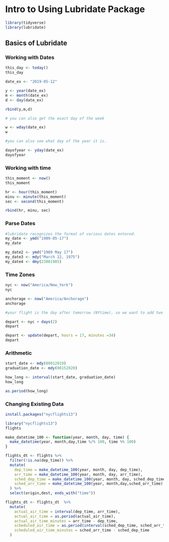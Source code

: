 # Intro to Using Lubridate Package

```{r Loading libraries}
library(tidyverse)
library(lubridate)

```

## Basics of Lubridate
### Working with Dates
```{r working_dates}
this_day <- today()
this_day

date_ex <- "2019-05-12"

y <- year(date_ex)
m <- month(date_ex)
d <- day(date_ex)

rbind(y,m,d)

# you can also get the exact day of the week

w <- wday(date_ex)
w

#you can also see what day of the year it is.

dayofyear <- yday(date_ex)
dayofyear
```

### Working with time
```{r}
this_moment <- now()
this_moment

hr <- hour(this_moment)
minu <- minute(this_moment)
sec <- second(this_moment)

rbind(hr, minu, sec)
```

### Parse Dates
```{r}
#lubridate recognizes the format of various dates entered.
my_date <- ymd("1989-05-17")
my_date

my_date2 <- ymd("1989 May 17")
my_date3 <- mdy("March 12, 1975")
my_date4 <- dmy(23081985)
```

### Time Zones
```{r}
nyc <- now("America/New_York")
nyc

anchorage <- now("America/Anchorage")
anchorage

#your flight is the day after tomorrow (NYtime), so we want to add two days to nyc.  one nice aspect of lubridate

depart <- nyc + days(2)
depart

depart <- update(depart, hours = 17, minutes =34)
depart
```


### Arithmetic

```{r}
start_date <- mdy(09012019)
graduation_date <- mdy(08152020)

how_long <- interval(start_date, graduation_date)
how_long

as.period(how_long)
```

### Changing Existing Data

```{r, eval=FALSE}
install.packages("nycflights13")
```

```{r}
library("nycflights13")
flights

make_datetime_100 <- function(year, month, day, time) {
  make_datetime(year, month,day,time %/% 100, time %% 100)
}

flights_dt <- flights %>%
  filter(!is.na(dep_time)) %>%
  mutate(
    dep_time = make_datetime_100(year, month, day, dep_time),
    arr_time = make_datetime_100(year, month, day, arr_time),
    sched_dep_time = make_datetime_100(year, month, day, sched_dep_time),
    sched_arr_time = make_datetime_100(year, month,day,sched_arr_time)
  ) %>%
  select(origin,dest, ends_with("time"))

flights_dt <- flights_dt  %>% 
  mutate(
    actual_air_time = interval(dep_time, arr_time),
    actual_air_time = as.period(actual_air_time),
    actual_air_time_minutes = arr_time - dep_time,
    scheduled_air_time = as.period(interval(sched_dep_time, sched_arr_time)),
    scheduled_air_time_minutes = sched_arr_time - sched_dep_time
  )
```

